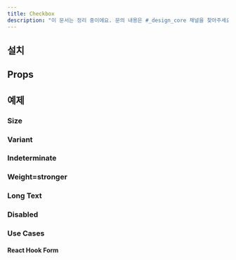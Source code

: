 ```yaml
---
title: Checkbox
description: "이 문서는 정리 중이에요. 문의 내용은 #_design_core 채널을 찾아주세요."
---
```


<ComponentExample name="checkbox-preview" />

## 설치

<Installation name="checkbox" />

## Props

<ReactTypeTable path="./registry/ui/checkbox.tsx" name="CheckboxProps" />

## 예제

### Size

<ComponentExample name="checkbox-size" />

### Variant

<ComponentExample name="checkbox-variant" />

### Indeterminate

<ComponentExample name="checkbox-indeterminate" />

### Weight=stronger

<ComponentExample name="checkbox-stronger" />

### Long Text

<ComponentExample name="checkbox-long-text" />

### Disabled

<ComponentExample name="checkbox-disabled" />

### Use Cases

#### React Hook Form

<ComponentExample name="checkbox-react-hook-form" />
